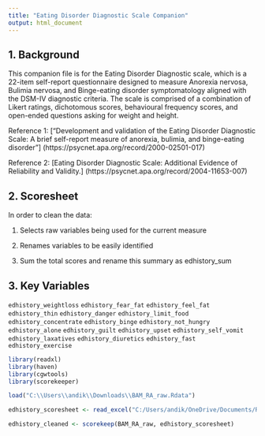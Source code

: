 ---
title: "Eating Disorder Diagnostic Scale Companion"
output: html_document
---


## 1. Background

This companion file is for the Eating Disorder Diagnostic scale, which is a 22-item self-report questionnaire designed to measure Anorexia nervosa, Bulimia nervosa, and Binge-eating disorder symptomatology aligned with the DSM-IV diagnostic criteria. The scale is comprised of a combination of Likert ratings, dichotomous scores, behavioural frequency scores, and open-ended questions asking for weight and height.

Reference 1: ["Development and validation of the Eating Disorder Diagnostic Scale: A brief self-report measure of anorexia, bulimia, and binge-eating disorder"] (https://psycnet.apa.org/record/2000-02501-017)

Reference 2: [Eating Disorder Diagnostic Scale: Additional Evidence of Reliability and Validity.] (https://psycnet.apa.org/record/2004-11653-007)

## 2. Scoresheet

In order to clean the data:

(1) Selects raw variables being used for the current measure

(2) Renames variables to be easily identified

(3) Sum the total scores and rename this summary as edhistory_sum


## 3. Key Variables

`edhistory_weightloss`
`edhistory_fear_fat`
`edhistory_feel_fat`
`edhistory_thin`
`edhistory_danger`
`edhistory_limit_food`
`edhistory_concentrate`
`edhistory_binge`
`edhistory_not_hungry`
`edhistory_alone`
`edhistory_guilt`
`edhistory_upset`
`edhistory_self_vomit`
`edhistory_laxatives`
`edhistory_diuretics`
`edhistory_fast`
`edhistory_exercise`

```{r}
library(readxl)
library(haven)
library(cgwtools)
library(scorekeeper)

load("C:\\Users\\andik\\Downloads\\BAM_RA_raw.Rdata")

edhistory_scoresheet <- read_excel("C:/Users/andik/OneDrive/Documents/R/ed_history_scoresheet.xlsx")

edhistory_cleaned <- scorekeep(BAM_RA_raw, edhistory_scoresheet)
```
